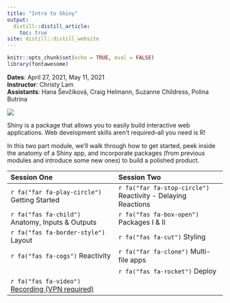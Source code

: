```yaml
---
title: "Intro to Shiny"
output:
  distill::distill_article:
    toc: true
site: distill::distill_website
---
```


```r
knitr::opts_chunk$set(echo = TRUE, eval = FALSE)
library(fontawesome)

```
**Dates**: April 27, 2021, May 11, 2021  
**Instructor**: Christy Lam  
**Assistants**: Hana Ševčíková, Craig Helmann, Suzanne Childress, Polina Butrina


<div>
<div class="intro-logo">
![](https://raw.githubusercontent.com/rstudio/hex-stickers/master/thumbs/shiny.png)
</div>

Shiny is a package that allows you to easily build interactive web applications. Web development skills aren't required--all you need is R! 

In this two part module, we'll walk through how to get started, peek inside the anatomy of a Shiny app, and incorporate packages (from previous modules and introduce some new ones) to build a polished product.
</div>


|Session One | Session Two|
|:------------|:------------|
|`r fa("far fa-play-circle")` Getting Started| `r fa("far fa-stop-circle")` Reactivity - Delaying Reactions |
|`r fa("fas fa-child")` Anatomy, Inputs & Outputs | `r fa("fas fa-box-open")` Packages I & II |
|`r fa("fas fa-border-style")` Layout| `r fa("fas fa-cut")` Styling |
|`r fa("fas fa-cogs")` Reactivity| `r fa("far fa-clone")` Multi-file apps |
| | `r fa("fas fa-rocket")` Deploy|
|`r fa("fas fa-video")` [Recording (VPN required)](https://aws-linux/rworkshop2020/recordings/intro-shiny-2021-04-27/zoom_0.mp4)| |




